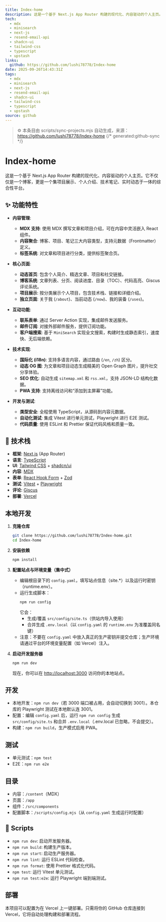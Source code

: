 ```yaml
---
title: Index-home
description: 这是一个基于 Next.js App Router 构建的现代化、内容驱动的个人主页。
tech:
  - mdx
  - minisearch
  - next-js
  - resend-email-api
  - shadcn-ui
  - tailwind-css
  - typescript
  - upstash
links:
  github: https://github.com/lushi78778/Index-home
date: 2025-09-26T14:43:31Z
tags:
  - mdx
  - minisearch
  - next-js
  - resend-email-api
  - shadcn-ui
  - tailwind-css
  - typescript
  - upstash
source: github
---
```


> ⚙️ 本条目由 scripts/sync-projects.mjs 自动生成，来源：https://github.com/lushi78778/Index-home
{/* generated:github-sync */}

# Index-home

这是一个基于 Next.js App Router 构建的现代化、内容驱动的个人主页。它不仅仅是一个博客，更是一个集项目展示、个人介绍、技术笔记、实时动态于一体的综合性平台。


## ✨ 功能特性

- **内容管理**:
  - **MDX 支持**: 使用 MDX 撰写文章和项目介绍，可在内容中灵活嵌入 React 组件。
  - **内容聚合**: 博客、项目、笔记三大内容类型，支持元数据（Frontmatter）定义。
  - **标签系统**: 对文章和项目进行分类，提供标签聚合页。

- **核心页面**:
  - **动态首页**: 包含个人简介、精选文章、项目和社交链接。
  - **博客系统**: 文章列表、分页、阅读进度、目录（TOC）、代码高亮、Giscus 评论系统。
  - **项目展示**: 按分类展示个人项目，包含技术栈、链接和详细介绍。
  - **独立页面**: 关于我 (`/about`)、当前动态 (`/now`)、我的装备 (`/uses`)。

- **互动功能**:
  - **联系表单**: 通过 Server Action 实现，集成邮件发送服务。
  - **邮件订阅**: 对接外部邮件服务，提供订阅功能。
  - **客户端搜索**: 基于 `MiniSearch` 实现全文搜索，构建时生成静态索引，速度快、无后端依赖。

- **技术实现**:
  - **国际化 (i18n)**: 支持多语言内容，通过路由 (`/en`, `/zh`) 区分。
  - **动态 OG 图**: 为文章和项目动态生成精美的 Open Graph 图片，提升社交分享体验。
  - **SEO 优化**: 自动生成 `sitemap.xml` 和 `rss.xml`，支持 JSON-LD 结构化数据。
  - **PWA 支持**: 支持离线访问和“添加到主屏幕”功能。

- **开发与测试**:
  - **类型安全**: 全程使用 TypeScript，从源码到内容元数据。
  - **自动化测试**: 集成 Vitest 进行单元测试，Playwright 进行 E2E 测试。
  - **代码质量**: 使用 ESLint 和 Prettier 保证代码风格和质量一致。

## 🚀 技术栈

- **框架**: [Next.js](https://nextjs.org/) (App Router)
- **语言**: [TypeScript](https://www.typescriptlang.org/)
- **UI**: [Tailwind CSS](https://tailwindcss.com/) + [shadcn/ui](https://ui.shadcn.com/)
- **内容**: [MDX](https://mdxjs.com/)
- **表单**: [React Hook Form](https://react-hook-form.com/) + [Zod](https://zod.dev/)
- **测试**: [Vitest](https://vitest.dev/) + [Playwright](https://playwright.dev/)
- **评论**: [Giscus](https://giscus.app/)
- **部署**: [Vercel](https://vercel.com/)

## 本地开发

1.  **克隆仓库**
    ```bash
    git clone https://github.com/lushi78778/Index-home.git
    cd Index-home
    ```

2.  **安装依赖**
    ```bash
    npm install
    ```

3.  **配置站点与环境变量（集中式）**
    - 编辑根目录下的 `config.yaml`，填写站点信息（site.*）以及运行时密钥（runtime.env）。
    - 运行生成脚本：
      ```bash
      npm run config
      ```
      它会：
      - 生成/覆盖 `src/config/site.ts`（供站内导入使用）
      - 合并生成 `.env.local`（以 `config.yaml` 的 `runtime.env` 为准覆盖同名键）
    - 注意：不要在 `config.yaml` 中放入真正的生产密钥并提交仓库；生产环境请通过平台的环境变量配置（如 Vercel）注入。

4.  **启动开发服务器**
    ```bash
    npm run dev
    ```
    现在，你可以在 [http://localhost:3000](http://localhost:3000) 访问你的本地站点。

## 开发

- 本地开发：`npm run dev`（若 3000 端口被占用，会自动切换到 3001）。本仓库的 Playwright 测试在本地默认连 3001。
- 配置：编辑 `config.yaml` 后，运行 `npm run config` 生成 `src/config/site.ts` 和合并 `.env.local`（.env.local 已忽略，不会提交）。
- 构建：`npm run build`，生产模式启用 PWA。

## 测试

- 单元测试：`npm test`
- E2E：`npm run e2e`

## 目录

- 内容：`/content`（MDX）
- 页面：`/app`
- 组件：`/src/components`
- 配置脚本：`/scripts/config.mjs`（从 `config.yaml` 生成运行时配置）

## 📜 Scripts

- `npm run dev`: 启动开发服务器。
- `npm run build`: 构建生产版本。
- `npm run start`: 启动生产服务器。
- `npm run lint`: 运行 ESLint 代码检查。
- `npm run format`: 使用 Prettier 格式化代码。
- `npm test`: 运行 Vitest 单元测试。
- `npm run test:e2e`: 运行 Playwright 端到端测试。

## 部署

本项目可以配置为在 Vercel 上一键部署。只需将你的 GitHub 仓库连接到 Vercel，它将自动处理构建和部署流程。

